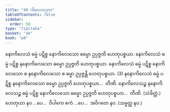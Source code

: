 ```yaml
---
title: "49 ကိလေသဒုက"
tableOfContents: false
sidebar:
  order: 50
type: "tipitaka"
basket: "ab"
book: "p8"
---
```



<DynamicBreadcrumb />

<Division number="68" book="p8" e="ch" v="40" p="96">

<Paragraph number="210" book="p8">
နောကိလေသံ ဓမ္မံ ပဋိစ္စ နောကိလေသော ဓမ္မော ဥပ္ပဇ္ဇတိ ဟေတုပစ္စယာ. နောကိလေသံ ဓမ္မံ ပဋိစ္စ နနောကိလေသော ဓမ္မော ဥပ္ပဇ္ဇတိ ဟေတုပစ္စယာ. နောကိလေသံ ဓမ္မံ ပဋိစ္စ နောကိလေသော စ နနောကိလေသော စ ဓမ္မာ ဥပ္ပဇ္ဇန္တိ ဟေတုပစ္စယာ. (3)
</Paragraph>

<Paragraph number="211" book="p8">
နနောကိလေသံ ဓမ္မံ ပဋိစ္စ နနောကိလေသော ဓမ္မော ဥပ္ပဇ္ဇတိ ဟေတုပစ္စယာ…  တီဏိ.
</Paragraph>

<Paragraph number="212" book="p8">
နောကိလေသဉ္စ နနောကိလေသဉ္စ ဓမ္မံ ပဋိစ္စ နောကိလေသော ဓမ္မော ဥပ္ပဇ္ဇတိ ဟေတုပစ္စယာ…  တီဏိ. (သံခိတ္တံ.)
</Paragraph>

<Paragraph number="213" book="p8">
ဟေတုယာ နဝ …ပေ…  ဝိပါကေ ဧကံ …ပေ…  အဝိဂတေ နဝ. (သဗ္ဗတ္ထ နဝ.)
</Paragraph>
</Division>